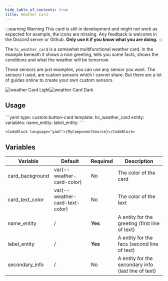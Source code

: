 ```yaml
---
hide_table_of_contents: true
title: Weather Card
---
```



:::warning Warning
This card is still in development and might not work as expected for example, the icons are missing. Any feedback is welcome in the Discord server or Github.
**Only use it if you know what you are doing.**
:::

The `hc_weather_card` is a somewhat multifunctional weather card. In the example beneath it shows a nice greeting, tells you some facts, shows the conditions and what the weather will be tomorrow.

Those sensors are just examples, you can use any sensor you want. The sensors I used, are custom sensors which I cannot share. But there are a lot of guides online to create your own custom sensors.


![weather Card Light](/img/cards/hc_weather_card/weathercard_light.png#light-mode-only)![weather Card Dark](/img/cards/hc_weather_card/weathercard_dark.png#dark-mode-only)

## Usage

<Tabs>
  <TabItem value="usage" label="Usage" default>
    ```yaml
    type: custom:button-card
    template: hc_weather_card
    entity: <your weather entity>
    variables:
        name_entity: <sensor for greeting>
        label_entity: <sensor for facts>
    ```
  </TabItem>
  <TabItem value="template" label="Template">

    <CodeBlock language="yaml">{MyComponentSource}</CodeBlock>

</TabItem>
</Tabs>

## Variables

| Variable | Default | Required | Description|
|----------|---------|----------|------------|
| card_background | var(--weather-card-color) | No | The color of the card |
| card_text_color | var(--weather-card-text-color) | No | The color of the text |
| name_entity | / | **Yes** | A entity for the greeting (first line of text) |
| label_entity | / | **Yes** | A entity for the facs  (second line of text) |
| secondary_info | / | No | A entity for the secondary info (last line of text) |
